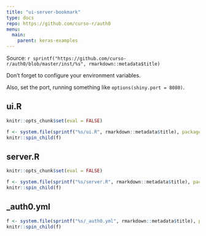 ```yaml
---
title: "ui-server-bookmark"
type: docs
repo: https://github.com/curso-r/auth0
menu:
  main:
    parent: keras-examples
---
```


<div class="source-ref">
<span class="caption">Source: </span>`r sprintf("https://github.com/curso-r/auth0/blob/master/inst/%s", rmarkdown::metadata$title)`
</div>

Don't forget to configure your environment variables. 

Also, set the port, running something like `options(shiny.port = 8080)`.

## ui.R

```r
knitr::opts_chunk$set(eval = FALSE)

f <- system.file(sprintf("%s/ui.R", rmarkdown::metadata$title), package = "auth0")
knitr::spin_child(f)
```

## server.R

```r
knitr::opts_chunk$set(eval = FALSE)

f <- system.file(sprintf("%s/server.R", rmarkdown::metadata$title), package = "auth0")
knitr::spin_child(f)
```

## _auth0.yml

```r
f <- system.file(sprintf("%s/_auth0.yml", rmarkdown::metadata$title), package = "auth0")
knitr::spin_child(f)
```

